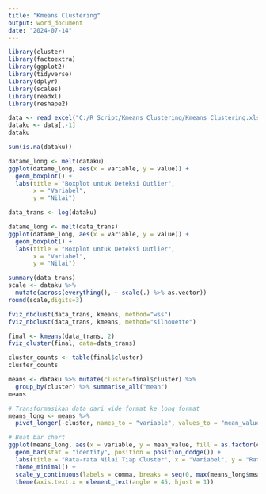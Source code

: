 ```yaml
---
title: "Kmeans Clustering"
output: word_document
date: "2024-07-14"
---
```


```r
library(cluster)
library(factoextra)
library(ggplot2)
library(tidyverse)
library(dplyr)
library(scales)
library(readxl)
library(reshape2)
```

```r
data <- read_excel("C:/R Script/Kmeans Clustering/Kmeans Clustering.xlsx")
dataku <- data[,-1]
dataku
```
```r
sum(is.na(dataku))
```
```r
datame_long <- melt(dataku)
ggplot(datame_long, aes(x = variable, y = value)) +
  geom_boxplot() +
  labs(title = "Boxplot untuk Deteksi Outlier",
       x = "Variabel",
       y = "Nilai")
```
```r
data_trans <- log(dataku)
```

```r
datame_long <- melt(data_trans)
ggplot(datame_long, aes(x = variable, y = value)) +
  geom_boxplot() +
  labs(title = "Boxplot untuk Deteksi Outlier",
       x = "Variabel",
       y = "Nilai")
```

```r
summary(data_trans)
scale <- dataku %>%
  mutate(across(everything(), ~ scale(.) %>% as.vector))
round(scale,digits=3)
```
```r
fviz_nbclust(data_trans, kmeans, method="wss")
fviz_nbclust(data_trans, kmeans, method="silhouette")
```
```r
final <- kmeans(data_trans, 2)
fviz_cluster(final, data=data_trans)
```
```r
cluster_counts <- table(final$cluster)
cluster_counts
```

```r
means <- dataku %>% mutate(cluster=final$cluster) %>% 
  group_by(cluster) %>% summarise_all("mean")
means
```
```r
# Transformasikan data dari wide format ke long format
means_long <- means %>%
  pivot_longer(-cluster, names_to = "variable", values_to = "mean_value")

# Buat bar chart
ggplot(means_long, aes(x = variable, y = mean_value, fill = as.factor(cluster))) +
  geom_bar(stat = "identity", position = position_dodge()) +
  labs(title = "Rata-rata Nilai Tiap Cluster", x = "Variabel", y = "Rata-rata Nilai", fill = "Cluster") +
  theme_minimal() +
  scale_y_continuous(labels = comma, breaks = seq(0, max(means_long$mean_value), by = 1000)) +
  theme(axis.text.x = element_text(angle = 45, hjust = 1))
```

